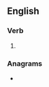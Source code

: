 ==English==

===Verb===
{{head|en|present participle}}

# {{present participle of|delouse|lang=en|nocat=1}}

===Anagrams===
* {{anagrams|en|a=degilnosu|desouling}}